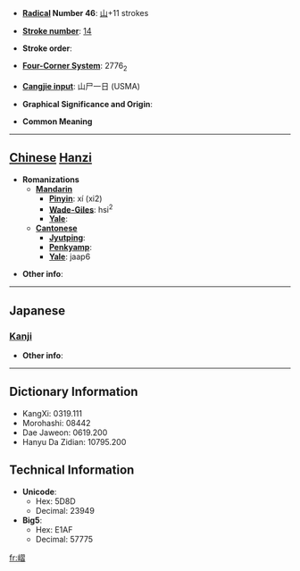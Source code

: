 * '''[[Wiktionary:Chinese radical index| Radical]] Number 46''': [[Wiktionary:Chinese radical index 山|山]]+11 strokes

* '''[[Wiktionary:Chinese total strokes index|Stroke number]]''': [[Wiktionary:Chinese total strokes index 14|14]]

* '''Stroke order''': 

* '''[[Wiktionary:Chinese four corner index|Four-Corner System]]''': 2776<sub>2</sub>

* '''[[Wiktionary:Chinese Cangjie index|Cangjie input]]''': 山尸一日 (USMA)

* '''Graphical Significance and Origin''': 

* '''Common Meaning'''

----

== [[Chinese]] [[Hanzi]] ==

* '''Romanizations'''
** '''[[Mandarin]]'''
*** '''[[Pinyin]]''': xí (xi2)
*** '''[[Wade-Giles]]''': hsi<sup>2</sup>
*** '''[[Yale]]''': 
** '''[[Cantonese]]'''
*** '''[[Jyutping]]''':
*** '''[[Penkyamp]]''': 
*** '''[[Yale]]''': jaap6

* '''Other info''': 

----

==Japanese==
===[[Kanji]]===
{{kanji|on readings=[[しふ]] (shifu)
|kun readings=
}}

* '''Other info''':  

----

== Dictionary Information ==

* KangXi: 0319.111
* Morohashi: 08442
* Dae Jaweon: 0619.200
* Hanyu Da Zidian: 10795.200

== Technical Information ==

* '''Unicode''':
** Hex: 5D8D
** Decimal: 23949
* '''Big5''':
** Hex: E1AF
** Decimal: 57775

[[fr:嶍]]